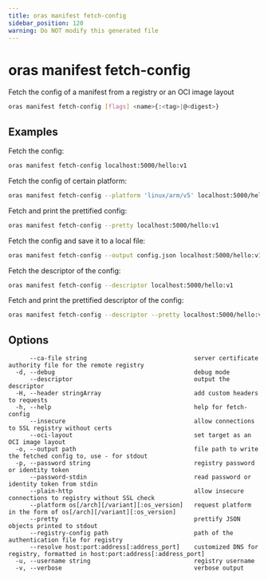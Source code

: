 ```yaml
---
title: oras manifest fetch-config
sidebar_position: 120
warning: Do NOT modify this generated file
---
```


# oras manifest fetch-config

Fetch the config of a manifest from a registry or an OCI image layout

```bash
oras manifest fetch-config [flags] <name>{:<tag>|@<digest>}
```

## Examples

Fetch the config:

```bash
oras manifest fetch-config localhost:5000/hello:v1
```

Fetch the config of certain platform:

```bash
oras manifest fetch-config --platform 'linux/arm/v5' localhost:5000/hello:v1
```

Fetch and print the prettified config:

```bash
oras manifest fetch-config --pretty localhost:5000/hello:v1
```

Fetch the config and save it to a local file:

```bash
oras manifest fetch-config --output config.json localhost:5000/hello:v1
```

Fetch the descriptor of the config:

```bash
oras manifest fetch-config --descriptor localhost:5000/hello:v1
```

Fetch and print the prettified descriptor of the config:

```bash
oras manifest fetch-config --descriptor --pretty localhost:5000/hello:v1
```

## Options

```
      --ca-file string                              server certificate authority file for the remote registry
  -d, --debug                                       debug mode
      --descriptor                                  output the descriptor
  -H, --header stringArray                          add custom headers to requests
  -h, --help                                        help for fetch-config
      --insecure                                    allow connections to SSL registry without certs
      --oci-layout                                  set target as an OCI image layout
  -o, --output path                                 file path to write the fetched config to, use - for stdout
  -p, --password string                             registry password or identity token
      --password-stdin                              read password or identity token from stdin
      --plain-http                                  allow insecure connections to registry without SSL check
      --platform os[/arch][/variant][:os_version]   request platform in the form of os[/arch][/variant][:os_version]
      --pretty                                      prettify JSON objects printed to stdout
      --registry-config path                        path of the authentication file for registry
      --resolve host:port:address[:address_port]    customized DNS for registry, formatted in host:port:address[:address_port]
  -u, --username string                             registry username
  -v, --verbose                                     verbose output
```
